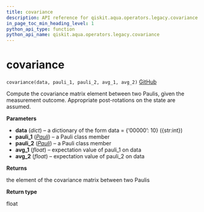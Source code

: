 ```yaml
---
title: covariance
description: API reference for qiskit.aqua.operators.legacy.covariance
in_page_toc_min_heading_level: 1
python_api_type: function
python_api_name: qiskit.aqua.operators.legacy.covariance
---
```


# covariance

<span id="qiskit.aqua.operators.legacy.covariance" />

`covariance(data, pauli_1, pauli_2, avg_1, avg_2)` [GitHub](https://github.com/qiskit-community/qiskit-aqua/tree/stable/0.7/qiskit/aqua/operators/legacy/common.py "view source code")

Compute the covariance matrix element between two Paulis, given the measurement outcome. Appropriate post-rotations on the state are assumed.

**Parameters**

*   **data** (*dict*) – a dictionary of the form data = \{‘00000’: 10} (\{str:int})
*   **pauli\_1** ([*Pauli*](qiskit.quantum_info.Pauli "qiskit.quantum_info.Pauli")) – a Pauli class member
*   **pauli\_2** ([*Pauli*](qiskit.quantum_info.Pauli "qiskit.quantum_info.Pauli")) – a Pauli class member
*   **avg\_1** (*float*) – expectation value of pauli\_1 on data
*   **avg\_2** (*float*) – expectation value of pauli\_2 on data

**Returns**

the element of the covariance matrix between two Paulis

**Return type**

float

